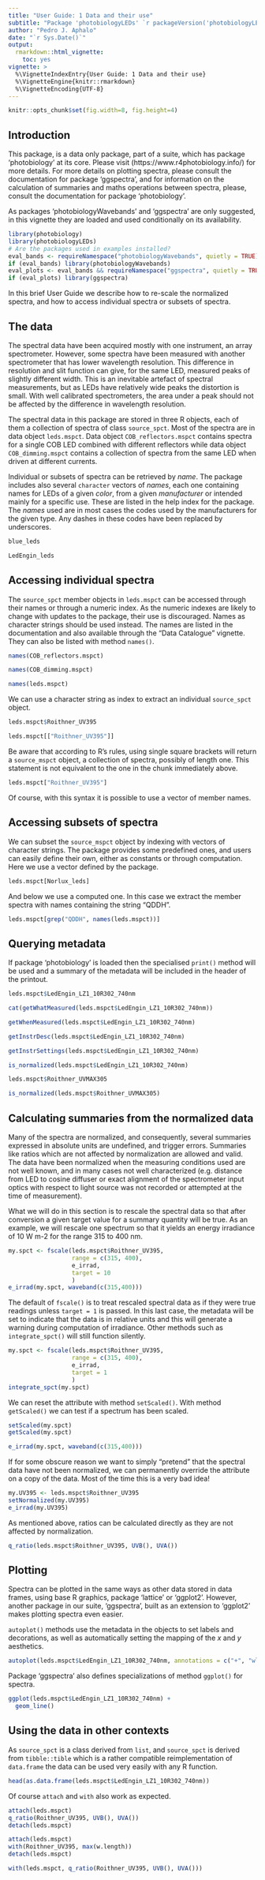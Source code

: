 ```yaml
---
title: "User Guide: 1 Data and their use"
subtitle: "Package 'photobiologyLEDs' `r packageVersion('photobiologyLEDs')` "
author: "Pedro J. Aphalo"
date: "`r Sys.Date()`"
output: 
  rmarkdown::html_vignette:
    toc: yes
vignette: >
  %\VignetteIndexEntry{User Guide: 1 Data and their use}
  %\VignetteEngine{knitr::rmarkdown}
  %\VignetteEncoding{UTF-8}
---
```


```r
knitr::opts_chunk$set(fig.width=8, fig.height=4)
```

## Introduction

This package, is a data only package, part of a suite, which has package 
'photobiology' at its core. Please visit (https://www.r4photobiology.info/) 
for more details. For more details on plotting spectra, please consult the 
documentation for package 'ggspectra', and for information on the calculation 
of summaries and maths operations  between spectra, please, consult the 
documentation for package 'photobiology'.

As packages 'photobiologyWavebands' and 'ggspectra' are only suggested, in this
vignette they are loaded and used conditionally on its availability.

```r
library(photobiology)
library(photobiologyLEDs)
# Are the packages used in examples installed?
eval_bands <- requireNamespace("photobiologyWavebands", quietly = TRUE)
if (eval_bands) library(photobiologyWavebands)
eval_plots <- eval_bands && requireNamespace("ggspectra", quietly = TRUE)
if (eval_plots) library(ggspectra)
```

In this brief User Guide we describe how to re-scale the normalized
spectra, and how to access individual spectra or subsets of spectra.

## The data

The spectral data have been acquired mostly with one instrument, an array
spectrometer. However, some spectra have been measured with another 
spectrometer that has lower wavelength resolution. This difference in
resolution and slit function can give, for the same LED, measured peaks 
of slightly different width. This is an inevitable artefact of spectral 
measurements, but as LEDs have relatively wide peaks the distortion is small.
With well calibrated spectrometers, the area under a peak should not be
affected by the difference in wavelength resolution.

The spectral data in this package are stored in three R objects, each of them a
collection of spectra of class `source_spct`. Most of the spectra are in data
object `leds.mspct`. Data object `COB_reflectors.mspct` contains spectra for a
single COB LED combined with different reflectors while data object
`COB_dimming.mspct` contains a collection of spectra from the same LED when
driven at different currents.

Individual or subsets of spectra can be retrieved by _name_. The package
includes also several `character` vectors of _names_, each one containing names
for LEDs of a given _color_, from a given _manufacturer_ or intended mainly for
a specific use. These are listed in the help index for the package. The _names_
used are in most cases the codes used by the manufacturers for the given type.
Any dashes in these codes have been replaced by underscores.

```r
blue_leds
```

```r
LedEngin_leds
```

## Accessing individual spectra

The `source_spct` member objects in `leds.mspct` can be accessed through their
names or through a numeric index. As the numeric indexes are likely to change 
with updates to the package, their use is discouraged. Names as character
strings should be used instead. The names are listed in the documentation
and also available through the "Data Catalogue" vignette. They can also be
listed with method `names()`.


```r
names(COB_reflectors.mspct)
```
```r
names(COB_dimming.mspct)
```

```r
names(leds.mspct)
```

We can use a character string as index to extract an individual `source_spct`
object.

```r
leds.mspct$Roithner_UV395
```

```r
leds.mspct[["Roithner_UV395"]]
```

Be aware that according to R's rules, using single square brackets will return
a `source_mspct` object, a collection of spectra, possibly of length one. This 
statement is not equivalent to the one in the chunk immediately above.

```r
leds.mspct["Roithner_UV395"]
```

Of course, with this syntax it is possible to use a vector of member names.

## Accessing subsets of spectra

We can subset the `source_mspct` object by indexing with vectors of character
strings. The package provides some predefined ones, and users can easily
define their own, either as constants or through computation. Here we use
a vector defined by the package.

```r
leds.mspct[Norlux_leds]
```

And below we use a computed one. In this case we extract the member spectra
with names containing the string "QDDH".

```r
leds.mspct[grep("QDDH", names(leds.mspct))]
```

## Querying metadata

If package 'photobiology' is loaded then the specialised `print()` method will be
used and a summary of the metadata will be included in the header of the
printout.

```r
leds.mspct$LedEngin_LZ1_10R302_740nm
```

```r
cat(getWhatMeasured(leds.mspct$LedEngin_LZ1_10R302_740nm))
```

```r
getWhenMeasured(leds.mspct$LedEngin_LZ1_10R302_740nm)
```

```r
getInstrDesc(leds.mspct$LedEngin_LZ1_10R302_740nm)
```

```r
getInstrSettings(leds.mspct$LedEngin_LZ1_10R302_740nm)
```

```r
is_normalized(leds.mspct$LedEngin_LZ1_10R302_740nm)
```

```r
leds.mspct$Roithner_UVMAX305
```

```r
is_normalized(leds.mspct$Roithner_UVMAX305)
```

## Calculating summaries from the normalized data

Many of the spectra are normalized, and consequently, several summaries expressed in
absolute units are undefined, and trigger errors. Summaries like ratios which
are not affected by normalization are allowed and valid. The data have been
normalized when the measuring conditions used are not well known, and in many
cases not well characterized (e.g. distance from LED to cosine diffuser or exact 
alignment of the spectrometer input optics with respect to light source was
not recorded or attempted at the time of measurement).

What we will do in this section is to rescale the spectral data so that after 
conversion a given target value for a summary quantity will be true. As an 
example, we will rescale one spectrum so that it yields an energy irradiance of
10 W m-2 for the range 315 to 400 nm.

```r
my.spct <- fscale(leds.mspct$Roithner_UV395,
                  range = c(315, 400),
                  e_irrad,
                  target = 10
                  )
e_irrad(my.spct, waveband(c(315,400)))
```

The default of `fscale()` is to treat rescaled spectral data as if they were 
true readings unless `target = 1` is passed. In this last case, the metadata
will be set to indicate that the data is in relative units and this will
generate a warning during computation of irradiance. Other methods such as 
`integrate_spct()` will still function silently.

```r
my.spct <- fscale(leds.mspct$Roithner_UV395,
                  range = c(315, 400),
                  e_irrad,
                  target = 1
                  )
integrate_spct(my.spct)
```

We can reset the attribute with method `setScaled()`. With 
method `getScaled()` we can test if a spectrum has been scaled.

```r
setScaled(my.spct)
getScaled(my.spct)
```
```r
e_irrad(my.spct, waveband(c(315,400)))
```

If for some obscure reason we want to simply "pretend" that the spectral data
have not been normalized, we can permanently override the attribute on a copy 
of the data. Most of the time this is a very bad idea!

```r
my.UV395 <- leds.mspct$Roithner_UV395
setNormalized(my.UV395)
e_irrad(my.UV395)
```

As mentioned above, ratios can be calculated directly as they are not affected
by normalization.

```r
q_ratio(leds.mspct$Roithner_UV395, UVB(), UVA())
```

## Plotting

Spectra can be plotted in the same ways as other data stored in
data frames, using base R graphics, package 'lattice' or 'ggplot2'. However, another
package in our suite, 'ggspectra', built as an extension to 'ggplot2' makes 
plotting spectra even easier.

`autoplot()` methods use the metadata in the objects to set labels and decorations,
as well as automatically setting the mapping of the _x_ and _y_ aesthetics.

```r
autoplot(leds.mspct$LedEngin_LZ1_10R302_740nm, annotations = c("+", "wls"), )
```

Package 'ggspectra' also defines specializations of method `ggplot()` for 
spectra.

```r
ggplot(leds.mspct$LedEngin_LZ1_10R302_740nm) +
  geom_line()
```

## Using the data in other contexts

As `source_spct` is a class derived from `list`, and `source_spct` is derived from
`tibble::tible` which is a rather compatible reimplementation of `data.frame` the
data can be used very easily with any R function.

```r
head(as.data.frame(leds.mspct$LedEngin_LZ1_10R302_740nm))
```

Of course `attach` and `with` also work as expected.

```r
attach(leds.mspct)
q_ratio(Roithner_UV395, UVB(), UVA())
detach(leds.mspct)
```

```r
attach(leds.mspct)
with(Roithner_UV395, max(w.length))
detach(leds.mspct)
```

```r
with(leds.mspct, q_ratio(Roithner_UV395, UVB(), UVA()))
```
